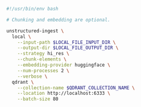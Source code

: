 ```bash Shell
#!/usr/bin/env bash

# Chunking and embedding are optional.

unstructured-ingest \
  local \
    --input-path $LOCAL_FILE_INPUT_DIR \
    --output-dir $LOCAL_FILE_OUTPUT_DIR \
    --strategy hi_res \
    --chunk-elements \
    --embedding-provider huggingface \
    --num-processes 2 \
    --verbose \
  qdrant \
    --collection-name $QDRANT_COLLECTION_NAME \
    --location http://localhost:6333 \
    --batch-size 80
```
